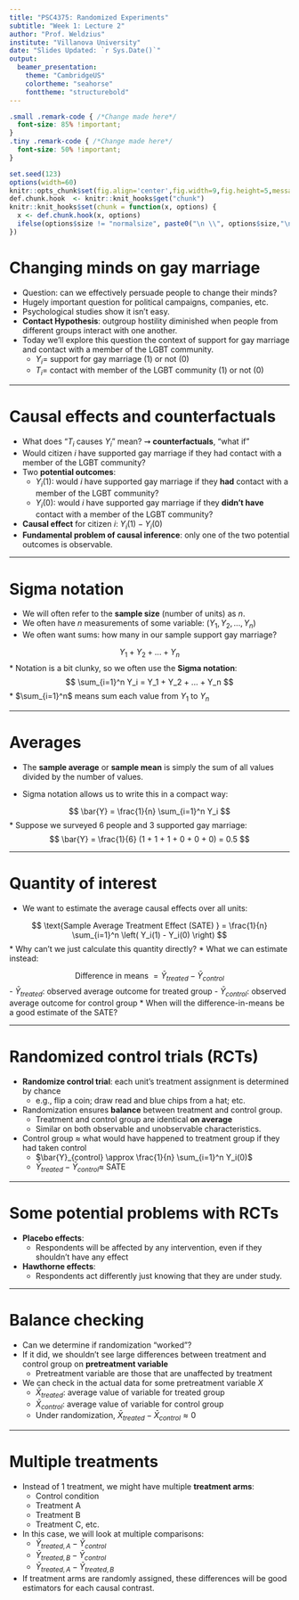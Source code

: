 ```yaml
---
title: "PSC4375: Randomized Experiments"
subtitle: "Week 1: Lecture 2"
author: "Prof. Weldzius"
institute: "Villanova University"
date: "Slides Updated: `r Sys.Date()`"
output:
  beamer_presentation:
    theme: "CambridgeUS"
    colortheme: "seahorse"
    fonttheme: "structurebold"
---
```


```css
.small .remark-code { /*Change made here*/
  font-size: 85% !important;
}
.tiny .remark-code { /*Change made here*/
  font-size: 50% !important;
}
```

```r
set.seed(123)
options(width=60)
knitr::opts_chunk$set(fig.align='center',fig.width=9,fig.height=5,message=F,warning=F)
def.chunk.hook  <- knitr::knit_hooks$get("chunk")
knitr::knit_hooks$set(chunk = function(x, options) {
  x <- def.chunk.hook(x, options)
  ifelse(options$size != "normalsize", paste0("\n \\", options$size,"\n\n", x, "\n\n \\normalsize"), x)
})
```

# Changing minds on gay marriage \pause

  * Question: can we effectively persuade people to change their minds? \pause
  * Hugely important question for political campaigns, companies, etc. \pause
  * Psychological studies show it isn’t easy. \pause
  * **Contact Hypothesis**: outgroup hostility diminished when people from different groups interact with one another. \pause
  * Today we’ll explore this question the context of support for gay marriage and contact with a member of the LGBT community. \pause
    - $Y_i =$ support for gay marriage (1) or not (0) \pause
    - $T_i =$ contact with member of the LGBT community (1) or not (0)

---

# Causal effects and counterfactuals \pause

  * What does "$T_i$ causes $Y_i$" mean? $\rightsquigarrow$ **counterfactuals**, "what if" \pause
  * Would citizen $i$ have supported gay marriage if they had contact with a member of the LGBT community? \pause
  * Two **potential outcomes**: \pause
    - $Y_i(1)$: would $i$ have supported gay marriage if they **had** contact with a member of the LGBT community? \pause
    - $Y_i(0)$: would $i$ have supported  gay marriage if they  **didn't have** contact with a member of the LGBT community? \pause
    
  * **Causal effect** for citizen $i$: $Y_i(1) - Y_i(0)$ \pause
  * **Fundamental problem of causal inference**: only one of the two potential outcomes is observable.

---  

# Sigma notation \pause

  * We will often refer to the **sample size** (number of units) as $n$.  \pause
  * We often have $n$ measurements of some variable: $(Y_1,Y_2,...,Y_n)$ \pause
  * We often want sums: how many in our sample support gay marriage? \pause
  
  $$
  Y_1 + Y_2 + ... + Y_n
  $$
   \pause
  * Notation is a bit clunky, so we often use the **Sigma notation**:
   \pause
  $$
  \sum_{i=1}^n Y_i = Y_1 + Y_2 + ... + Y_n
  $$
   \pause
  * $\sum_{i=1}^n$ means sum each value from $Y_1$ to $Y_n$
  
---

# Averages  \pause

  * The **sample average** or **sample mean** is simply the sum of all values divided by the number of values. \pause
  
  * Sigma notation allows us to write this in a compact way: \pause
  
  $$
  \bar{Y} = \frac{1}{n} \sum_{i=1}^n Y_i
  $$
   \pause
  * Suppose we surveyed 6 people and 3 supported gay marriage: 
   \pause
  $$
  \bar{Y} = \frac{1}{6} (1 + 1 + 1 + 0 + 0 + 0) = 0.5
  $$
  
---

# Quantity of interest \pause

  * We want to estimate the average causal effects over all units: \vspace{-5pt} \pause
  
  $$
  \text{Sample Average Treatment Effect (SATE) } = \frac{1}{n} \sum_{i=1}^n \left( Y_i(1) - Y_i(0) \right)
  $$
   \pause
  * Why can't we just calculate this quantity directly? \pause
  * What we can estimate instead: \vspace{-5pt} \pause
  
  $$
  \text{Difference in means } = \bar{Y}_{treated} - \bar{Y}_{control}
  $$
     \pause
  - $\bar{Y}_{treated}$: observed average outcome for treated group
  - $\bar{Y}_{control}$: observed average outcome for control group
   \pause
  * When will the difference-in-means be a good estimate of the SATE?
  
---

# Randomized control trials (RCTs) \pause

  * **Randomize control trial**: each unit's treatment assignment is determined by chance \pause
    - e.g., flip a coin; draw read and blue chips from a hat; etc. \pause
  * Randomization ensures **balance** between treatment and control group. \pause
    - Treatment and control group are identical **on average** \pause
    - Similar on both observable and unobservable characteristics. \pause
  * Control group $\approx$ what would have happened to treatment group if they had taken control \pause
    - $\bar{Y}_{control} \approx \frac{1}{n} \sum_{i=1}^n Y_i(0)$ \pause
    - $\bar{Y}_{treated} - \bar{Y}_{control} \approx$ SATE 
    
---

# Some potential problems with RCTs \pause

  * **Placebo effects**: \pause
    - Respondents will be affected by any intervention, even if they shouldn't have any effect \pause
  * **Hawthorne effects**: \pause
    - Respondents act differently just knowing that they are under study.
    
---

# Balance checking \pause

  * Can we determine if randomization "worked"? \pause
  * If it did, we shouldn't see large differences between treatment and control group on **pretreatment variable** \pause
    - Pretreatment variable are those that are unaffected by treatment \pause
  * We can check in the actual data for some pretreatment variable $X$ \pause
    - $\bar{X}_{treated}$: average value of variable for treated group \pause
    - $\bar{X}_{control}$: average value of variable for control group \pause
    - Under randomization, $\bar{X}_{treated} - \bar{X}_{control} \approx 0$
    
---

# Multiple treatments \pause

  * Instead of 1 treatment, we might have multiple **treatment arms**: \pause
    - Control condition
    - Treatment A
    - Treatment B
    - Treatment C, etc.
  * In this case, we will look at multiple comparisons: \pause
    - $\bar{Y}_{treated,A} - \bar{Y}_{control}$ \pause
    - $\bar{Y}_{treated,B} - \bar{Y}_{control}$ \pause
    - $\bar{Y}_{treated,A} - \bar{Y}_{treated,B}$ \pause
  * If treatment arms are randomly assigned, these differences will be good estimators for each causal contrast.
